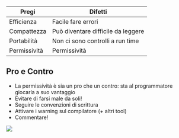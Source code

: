 | Pregi | Difetti |
|----|----|
| Efficienza | Facile fare errori |
| Compattezza | Può diventare difficile da leggere |
| Portabilità | Non ci sono controlli a run time |
| Permissività | Permissività |

::: {.content-visible when-format="revealjs"}
## Pro e Contro {auto-animate=true .smaller}
:::

- La permissività è sia un pro che un contro: sta al programmatore giocarla a suo vantaggio
- Evitare di farsi male da soli!
- Seguire le convenzioni di scrittura
- Attivare i warning sul compilatore (+ altri tool)
- Commentare!

![](figures/gun_meme.png){fig-align="center"}
